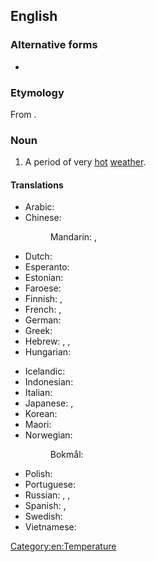 {{also|heat wave}}
==English==
{{wikipedia}}

===Alternative forms===
* {{l|en|heat wave}}

===Etymology===
From {{compound|heat|wave|lang=en}}.

===Noun===
{{en-noun}}

# A period of very [[hot]] [[weather]].

====Translations====
{{trans-top|period of very hot weather}}
* Arabic: {{t|ar|مَوْجَة اَلْحَرّ|f|tr=mawjat al-ḥarr}}
* Chinese:
*: Mandarin: {{t+|cmn|熱浪|sc=Hani}}, {{t+|cmn|热浪|tr=rèlàng|sc=Hani}}
* Dutch: {{t+|nl|hittegolf|m}}
* Esperanto: {{t|eo|varmondo}}
* Estonian: {{t|et|kuumalaine}}
* Faroese: {{t|fo|hitabylgja|f}}
* Finnish: {{t+|fi|helleaalto}}, {{t|fi|lämpöaalto}}
* French: {{t+|fr|vague de chaleur|f}}, {{t+|fr|canicule|f}}
* German: {{t+|de|Hitzewelle|f}}
* Greek: {{t+|el|καύσωνας|m}}
* Hebrew: {{t|he|גל חום|m|tr=gal khóm}}, {{t+|he|חמסין|m}}, {{t+|he|שרב|m}}
* Hungarian: {{t+|hu|kánikula}}
{{trans-mid}}
* Icelandic: {{t+|is|hitabylgja}}
* Indonesian: {{t|id|gelombang panas}}
* Italian: {{t|it|ondata di caldo|f}}
* Japanese: {{t|ja|熱波|tr=ねっぱ, neppa}}, {{t+|ja|酷暑|tr=こくしょ, kokusho}}
* Korean: {{t+|ko|열파|sc=Kore}}
* Maori: {{t|mi|hīrangi }}
* Norwegian:
*: Bokmål: {{t+|nb|hetebølge|m|f}}
* Polish: {{t+|pl|upał|m}}
* Portuguese: {{t|pt|onda de calor|f}}
* Russian: {{t+|ru|жара́|f}}, {{t+|ru|зной|m}}, {{t|ru|[[пери́од]] [[сильный|си́льной]] [[жара|жары́]]|m}}
* Spanish: {{t|es|ola de calor|f}}, {{t+|es|canícula}}
* Swedish: {{t|sv|värmebölja|c}}
* Vietnamese: {{t|vi|sóng nhiệt}}
{{trans-bottom}}

[[Category:en:Temperature]]